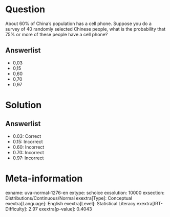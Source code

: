 Question
========

About 60% of China's population has a cell phone. Suppose you do a survey of 40 randomly selected Chinese people, what is the probability that 75% or more of these people have a cell phone?

Answerlist
----------

* 0,03
* 0,15
* 0,60
* 0,70
* 0,97

Solution
========

Answerlist
----------

* 0.03: Correct
* 0.15: Incorrect
* 0.60: Incorrect
* 0.70: Incorrect
* 0.97: Incorrect

Meta-information
================
exname: uva-normal-1276-en
extype: schoice
exsolution: 10000
exsection: Distributions/Continuous/Normal
exextra[Type]: Conceptual
exextra[Language]: English
exextra[Level]: Statistical Literacy
exextra[IRT-Difficulty]: 2.97
exextra[p-value]: 0.4043
